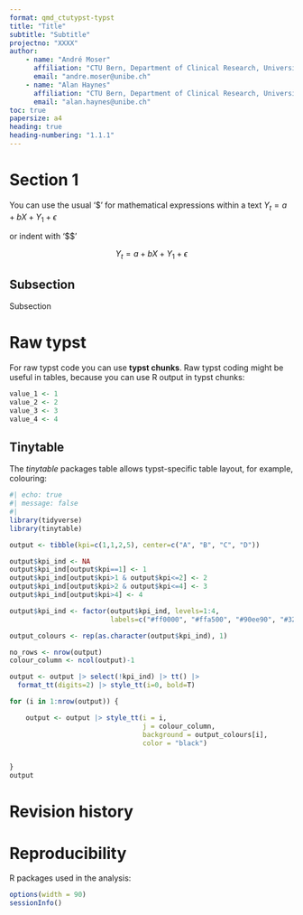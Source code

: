 ```yaml
---
format: qmd_ctutypst-typst
title: "Title"
subtitle: "Subtitle"
projectno: "XXXX"
author:
    - name: "André Moser"
      affiliation: "CTU Bern, Department of Clinical Research, University of Bern"
      email: "andre.moser@unibe.ch"
    - name: "Alan Haynes"
      affiliation: "CTU Bern, Department of Clinical Research, University of Bern"
      email: "alan.haynes@unibe.ch"
toc: true
papersize: a4
heading: true
heading-numbering: "1.1.1"
---
```


# Section 1

You can use the usual '\$' for mathematical expressions within a text $Y_{t}=a+bX+Y_1+\epsilon$

or indent with '\$\$' 

$$
Y_{t}=a+bX+Y_1+\epsilon
$$

## Subsection

Subsection

# Raw typst

For raw typst code you can use **typst chunks**. Raw typst coding might be useful in tables, because you can use R output in typst chunks:

```r
value_1 <- 1
value_2 <- 2
value_3 <- 3
value_4 <- 4
```

```{=typst}
#let frame(stroke) = (x, y) => (
  left: none,
  right: none,
  top: if y < 2 { stroke } else { 0pt },
  bottom: stroke,
)

#set table(
  align: (right, left, center),
  stroke: frame(rgb("21222C")),
)

#table(
  columns: (auto, auto, auto),
  table.header(
    [*Hypothesis*], [*Group*], [*Assumed value*]),
    [Null hypothesis], [Control arm], [`r value_1`],
    [#text(weight: "bold")[Null hypothesis]], [Experimental arm], [`r value_2`],
    [Alternative hypothesis 1], [Control arm], table.cell(fill: purple)[#text(white)[`r value_3`]],
    [Alternative hypothesis 1], table.cell(fill: red)[Combined dosage arms], [`r value_4`]
  )
```

## Tinytable

The *tinytable* packages table allows typst-specific table layout, for example, colouring:

```r
#| echo: true
#| message: false
#| 
library(tidyverse)
library(tinytable)

output <- tibble(kpi=c(1,1,2,5), center=c("A", "B", "C", "D"))

output$kpi_ind <- NA
output$kpi_ind[output$kpi==1] <- 1
output$kpi_ind[output$kpi>1 & output$kpi<=2] <- 2
output$kpi_ind[output$kpi>2 & output$kpi<=4] <- 3
output$kpi_ind[output$kpi>4] <- 4

output$kpi_ind <- factor(output$kpi_ind, levels=1:4, 
                         labels=c("#ff0000", "#ffa500", "#90ee90", "#32cd32"))

output_colours <- rep(as.character(output$kpi_ind), 1)

no_rows <- nrow(output)
colour_column <- ncol(output)-1

output <- output |> select(!kpi_ind) |> tt() |> 
  format_tt(digits=2) |> style_tt(i=0, bold=T)

for (i in 1:nrow(output)) {

    output <- output |> style_tt(i = i,
                                 j = colour_column, 
                                 background = output_colours[i], 
                                 color = "black")


}
output
```

# Revision history

```{=typst}
#let frame(stroke) = (x, y) => (
  left: none,
  right: none,
  top: if y < 2 { stroke } else { 0pt },
  bottom: stroke,
)

#set table(
  align: horizon + start,
  stroke: frame(rgb("21222C")),
)

#table(
  columns: (auto, auto, auto),
  table.header([*Version*], [*Date*], [*Revision changes*]),
[0], [Date], [],
)


```


# Reproducibility

R packages used in the analysis:

```r
options(width = 90)
sessionInfo()
```